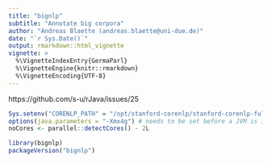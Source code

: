 ```yaml
---
title: "bignlp"
subtitle: "Annotate big corpora"
author: "Andreas Blaette (andreas.blaette@uni-due.de)"
date: "`r Sys.Date()`"
output: rmarkdown::html_vignette
vignette: >
  %\VignetteIndexEntry{GermaParl}
  %\VignetteEngine{knitr::rmarkdown}
  %\VignetteEncoding{UTF-8}
---
```

  
https://github.com/s-u/rJava/issues/25

```r
Sys.setenv("CORENLP_PATH" = "/opt/stanford-corenlp/stanford-corenlp-full-2017-06-09")
options(java.parameters = "-Xmx4g") # needs to be set before a JVM is initialized.
noCores <- parallel::detectCores() - 2L
```

```r
library(bignlp)
packageVersion("bignlp")
```
